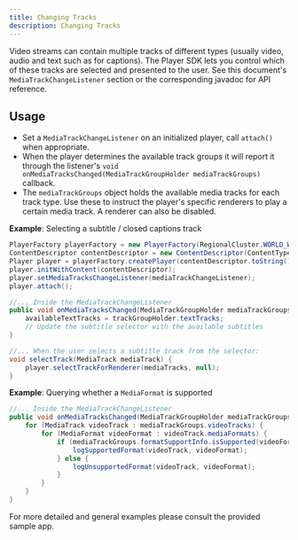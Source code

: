 ```yaml
---
title: Changing Tracks
description: Changing Tracks
---
```


Video streams can contain multiple tracks of different types (usually video, audio and text such as for captions). The Player SDK lets you control which of these
tracks are selected and presented to the user. See this document's `MediaTrackChangeListener` section or the corresponding javadoc for API reference.

## Usage

- Set a `MediaTrackChangeListener` on an initialized player, call `attach()` when appropriate.
- When the player determines the available track groups
it will report it through the listener's `void onMediaTracksChanged(MediaTrackGroupHolder mediaTrackGroups)` callback.
- The `mediaTrackGroups` object holds the available media tracks for each track type. Use these to instruct the player's specific renderers to
play a certain media track. A renderer can also be disabled.

**Example**: Selecting a subtitle / closed captions track

```java
PlayerFactory playerFactory = new PlayerFactory(RegionalCluster.WORLD_WIDE, API_KEY, activity);
ContentDescriptor contentDescriptor = new ContentDescriptor(ContentType.RECORDED, 123456L);
Player player = playerFactory.createPlayer(contentDescriptor.toString());
player.initWithContent(contentDescriptor);
player.setMediaTracksChangeListener(mediaTrackChangeListener);
player.attach();

//... Inside the MediaTrackChangeListener
public void onMediaTracksChanged(MediaTrackGroupHolder mediaTrackGroups) {
    availableTextTracks = trackGroupHolder.textTracks;
    // Update the subtitle selector with the available subtitles
}

//... When the user selects a subtitle track from the selector:
void selectTrack(MediaTrack mediaTrack) {
    player.selectTrackForRenderer(mediaTracks, null);
}
```

**Example**: Querying whether a `MediaFormat` is supported

```java
//... Inside the MediaTrackChangeListener
public void onMediaTracksChanged(MediaTrackGroupHolder mediaTrackGroups) {
    for (MediaTrack videoTrack : mediaTrackGroups.videoTracks) {
        for (MediaFormat videoFormat : videoTrack.mediaFormats) {
            if (mediaTrackGroups.formatSupportInfo.isSupported(videoFormat)) {
                logSupportedFormat(videoTrack, videoFormat);
            } else {
                logUnsupportedFormat(videoTrack, videoFormat);
            }
        }
    }
}
```

For more detailed and general examples please consult the provided sample app.
